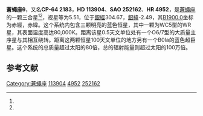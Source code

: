 {{Starbox begin
| name = 蒼蠅座θ
}}
{{Starbox observe
| epoch = [[J2000.0|J2000.0]]
| constell = [[蒼蠅座|蒼蠅座]]<ref name=SIMBAD>{{cite web
 | url=http://simbad.u-strasbg.fr/simbad/sim-id?Ident=HR+4952
 | title=Pulsating variable Star
 | publisher=Centre de Données astronomiques de Strasbourg
 | work=SIMBAD
 | accessdate=2012-07-13
 | archive-date=2021-08-06
 | archive-url=https://web.archive.org/web/20210806100414/http://simbad.u-strasbg.fr/simbad/sim-id?Ident=HR+4952
 | dead-url=no
 }}</ref><ref name=DATA>{{cite web
 | url=http://vizier.u-strasbg.fr/viz-bin/VizieR-5?-out.add=.&-source=5050&-corr=PK=HR&-out.max=9999&HR=4952
 | title=VizieR Detailed Page
 | accessdate=2012-07-13
 | archive-date=2021-04-04
 | archive-url=https://web.archive.org/web/20210404030906/http://vizier.u-strasbg.fr/viz-bin/VizieR-5?-out.add=.&-source=5050&-corr=PK%3DHR&-out.max=9999&HR=4952
 | dead-url=no
 }}</ref>
| 星官 = 
| ra = {{RA|13|8|7}}<ref name=SIMBAD /><ref name=DATA />
| dec = {{DEC|-65|18|23}}<ref name=SIMBAD /><ref name=DATA />
| appmag_v = 5.51<ref name=SIMBAD /><ref name=DATA />
}}
{{Starbox character
| class = B0Ia+WC5:<ref name=SIMBAD /><ref name=DATA />
| b-v = -0.02<ref name=SIMBAD /><ref name=DATA />
| u-b = -0.87<ref name=SIMBAD /><ref name=DATA />
| r-i = <ref name=SIMBAD /><ref name=DATA />
| variable = 
}}
{{Starbox astrometry
| radial_v = -0.87
| prop_mo_ra = -28
| parallax = 
| p_error = 
}}
{{Starbox catalog
| names =CP-64 2183，[[SAO星表|SAO]] 252162，[[HD星表|HD]] 113904，[[HR星表|HR]] 4952}}
{{Starbox reference |Simbad=HR+4952}}
{{Starbox end}}

'''蒼蠅座θ'''，又名'''CP-64 2183'''，'''HD 113904'''、'''SAO 252162'''、'''HR 4952'''，是[[蒼蠅座|蒼蠅座]]的一颗三合星<ref name=SIMBAD /><ref name=DATA />，视星等为5.51，位于[[銀道座標系|銀經]]304.67，[[銀道座標系|銀緯]]-2.49，其[[B1900.0|B1900.0]]坐标为赤經{{RA|13|1|39.6}}，赤緯{{DEC|-64|-2.49|17}}。这个系统内包含三颗明亮的蓝色恒星，其中一颗为WC5型的WR星，其表面温度高达80,000K。距离该星0.5天文单位处有一个O6/7型的大质量主序星与其相互绕转。距离这两颗恒星100天文单位的地方另有一个B0Ia的蓝色超巨星。这个系统的总质量超过太阳的80倍，总的辐射能量则超过太阳的100万倍。

== 参考文献 ==
{{reflist}}

{{star-stub}}

{{蒼蠅座恒星}}
[[Category:蒼蠅座|Category:蒼蠅座]]
[[Category:HD和HDE天體|113904]]
[[Category:HR天體|4952]]
[[Category:SAO天體|252162]]